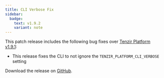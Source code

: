 ```yaml
---
title: CLI Verbose Fix
sidebar:
  badge:
    text: v1.9.2
    variant: note
---
```


This patch release includes the following bug fixes over [Tenzir Platform
v1.9.1](https://github.com/tenzir/platform/releases/tag/v1.9.1):

- This release fixes the CLI to not ignore the `TENZIR_PLATFORM_CLI_VERBOSE`
  setting

Download the release on [GitHub](https://github.com/tenzir/platform/releases/tag/v1.9.2).
